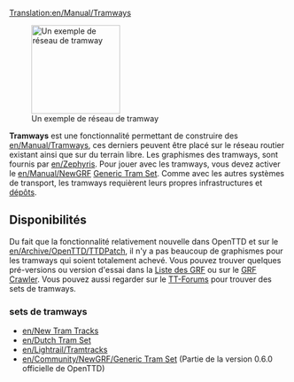 [[Translation:en/Manual/Tramways]]

{{fr/Manual/Table des matières}}
[[File:en/Manual/Tramroute.png|thumb|160px|left|Un exemple de réseau de tramway]]

'''Tramways''' est une fonctionnalité permettant de construire des [[en/Manual/Tramways]], ces derniers peuvent être placé sur le réseau routier existant ainsi que sur du terrain libre. Les graphismes des tramways, sont fournis par [[en/Zephyris]]. Pour jouer avec les tramways, vous devez activer le [[en/Manual/NewGRF]] [http://www.tt-forums.net/viewtopic.php?f=36&t=32441 <u>Generic Tram Set</u>]. Comme avec les autres systèmes de transport, les tramways requièrent leurs propres infrastructures et [[en/Manual/Depots|dépôts]]. {{en/Html-clear-left}}

==Disponibilités==

Du fait que la fonctionnalité relativement nouvelle dans OpenTTD et sur le [[en/Archive/OpenTTD/TTDPatch]], il n'y a pas beaucoup de graphismes pour les tramways qui soient totalement achevé. Vous pouvez trouver quelques pré-versions ou version d'essai dans la [[en/Community/NewGRF/Main Page|Liste des GRF]] ou sur le [http://grfcrawler.tt-forums.net/index.php?do=list&cid=105 GRF Crawler]. Vous pouvez aussi regarder sur le [http://www.tt-forums.net/viewforum.php?f=26 TT-Forums] pour trouver des sets de tramways.

===sets de tramways===

* [[en/New Tram Tracks]]
* [[en/Dutch Tram Set]]
* [[en/Lightrail/Tramtracks]]
* [[en/Community/NewGRF/Generic Tram Set]] (Partie de la version 0.6.0 officielle de OpenTTD)

{{en/0.6-feature}}